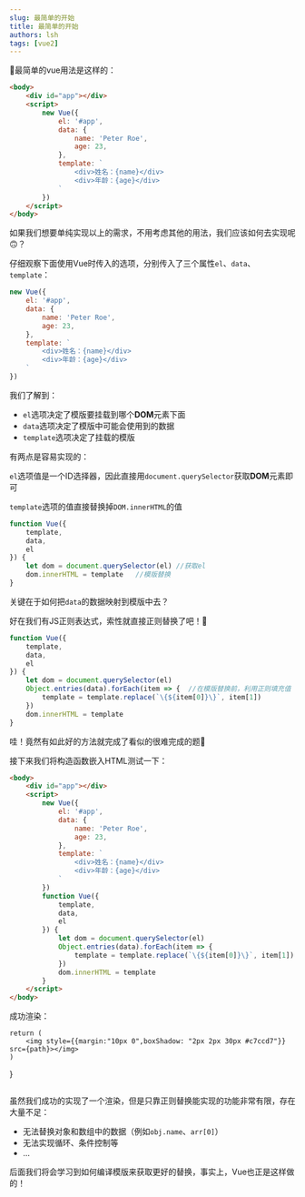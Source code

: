 ```yaml
---
slug: 最简单的开始
title: 最简单的开始
authors: lsh
tags: [vue2]
---
```


:rocket:最简单的vue用法是这样的：

```html
<body>
    <div id="app"></div>
    <script>
        new Vue({
            el: '#app',
            data: {
                name: 'Peter Roe',
                age: 23,
            },
            template: `
                <div>姓名：{name}</div>
                <div>年龄：{age}</div>
            `
        })
    </script>
</body>
```
如果我们想要单纯实现以上的需求，不用考虑其他的用法，我们应该如何去实现呢:upside_down_face:？

仔细观察下面使用Vue时传入的选项，分别传入了三个属性`el`、`data`、`template`：
```js {2,3,7}
new Vue({
    el: '#app',
    data: {
        name: 'Peter Roe',
        age: 23,
    },
    template: `
        <div>姓名：{name}</div>
        <div>年龄：{age}</div>
    `
})
```
我们了解到：

* `el`选项决定了模版要挂载到哪个**DOM**元素下面
* `data`选项决定了模版中可能会使用到的数据
* `template`选项决定了挂载的模版

有两点是容易实现的：

`el`选项值是一个ID选择器，因此直接用`document.querySelector`获取**DOM**元素即可

`template`选项的值直接替换掉`DOM.innerHTML`的值

```js
function Vue({
    template,
    data,
    el
}) {
    let dom = document.querySelector(el) //获取el
    dom.innerHTML = template   //模版替换
}
```

关键在于如何把`data`的数据映射到模版中去？

好在我们有JS正则表达式，索性就直接正则替换了吧！:clap:

```js {7-9}
function Vue({
    template,
    data,
    el
}) {
    let dom = document.querySelector(el)
    Object.entries(data).forEach(item => {  //在模版替换前，利用正则填充值
        template = template.replace(`\{${item[0]}\}`, item[1])
    })
    dom.innerHTML = template
}
```
哇！竟然有如此好的方法就完成了看似的很难完成的题:wave:

接下来我们将构造函数嵌入HTML测试一下：
```html
<body>
    <div id="app"></div>
    <script>
        new Vue({
            el: '#app',
            data: {
                name: 'Peter Roe',
                age: 23,
            },
            template: `
                <div>姓名：{name}</div>
                <div>年龄：{age}</div>
            `
        })
        function Vue({
            template,
            data,
            el
        }) {
            let dom = document.querySelector(el)
            Object.entries(data).forEach(item => {
                template = template.replace(`\{${item[0]}\}`, item[1])
            })
            dom.innerHTML = template
        }
    </script>
</body>
```
成功渲染：

    return (
        <img style={{margin:"10px 0",boxShadow: "2px 2px 30px #c7ccd7"}} src={path}></img>
    )
}

<Image path="https://img-blog.csdnimg.cn/84fe568c89c947d38519a8fa4408041d.png"/>

虽然我们成功的实现了一个渲染，但是只靠正则替换能实现的功能非常有限，存在大量不足：

* 无法替换对象和数组中的数据（例如`obj.name`、`arr[0]`）
* 无法实现循环、条件控制等
* ...

后面我们将会学习到如何编译模版来获取更好的替换，事实上，Vue也正是这样做的！